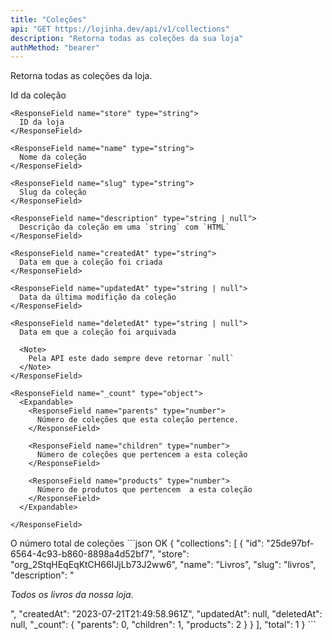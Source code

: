 ```yaml
---
title: "Coleções"
api: "GET https://lojinha.dev/api/v1/collections"
description: "Retorna todas as coleções da sua loja"
authMethod: "bearer"
---
```


Retorna todas as coleções da loja.

<ResponseField name="collections" type="array">
  <Expandable name="collections">
    <ResponseField name="id" type="uuid">
      Id da coleção
    </ResponseField>

    <ResponseField name="store" type="string">
      ID da loja
    </ResponseField>

    <ResponseField name="name" type="string">
      Nome da coleção
    </ResponseField>

    <ResponseField name="slug" type="string">
      Slug da coleção
    </ResponseField>

    <ResponseField name="description" type="string | null">
      Descrição da coleção em uma `string` com `HTML`
    </ResponseField>

    <ResponseField name="createdAt" type="string">
      Data em que a coleção foi criada
    </ResponseField>

    <ResponseField name="updatedAt" type="string | null">
      Data da última modifição da coleção
    </ResponseField>

    <ResponseField name="deletedAt" type="string | null">
      Data em que a coleção foi arquivada

      <Note>
        Pela API este dado sempre deve retornar `null`
      </Note>
    </ResponseField>

    <ResponseField name="_count" type="object">
      <Expandable>
        <ResponseField name="parents" type="number">
          Número de coleções que esta coleção pertence.
        </ResponseField>

        <ResponseField name="children" type="number">
          Número de coleções que pertencem a esta coleção
        </ResponseField>

        <ResponseField name="products" type="number">
          Número de produtos que pertencem  a esta coleção
        </ResponseField>
      </Expandable>

    </ResponseField>

  </Expandable>
</ResponseField>

<ResponseField name="total" type="number">
  O número total de coleções
</ResponseField>

<ResponseExample>
```json OK
{
	"collections": [
		{
			"id": "25de97bf-6564-4c93-b860-8898a4d52bf7",
			"store": "org_2StqHEqEqKtCH66IJjLb73J2ww6",
			"name": "Livros",
			"slug": "livros",
			"description": "<p><em>Todos os livros da nossa loja.</em></p>",
			"createdAt": "2023-07-21T21:49:58.961Z",
			"updatedAt": null,
			"deletedAt": null,
			"_count": {
				"parents": 0,
				"children": 1,
				"products": 2
			}
		}
	],
	"total": 1
}
```
</ResponseExample>
